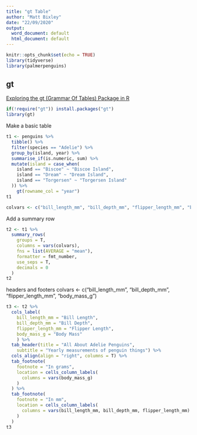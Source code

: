 ```yaml
---
title: "gt Table"
author: "Matt Bixley"
date: "22/09/2020"
output:
  word_document: default
  html_document: default
---
```


```r
knitr::opts_chunk$set(echo = TRUE)
library(tidyverse)
library(palmerpenguins)
```

## gt

[Exploring the gt (Grammar Of Tables) Package in R](https://towardsdatascience.com/exploring-the-gt-grammar-of-tables-package-in-r-7fff9d0b40cd)

```r
if(!require("gt")) install.packages("gt")
library(gt)
```

Make a basic table
```r
t1 <- penguins %>% 
  tibble() %>% 
  filter(species == "Adelie") %>% 
  group_by(island, year) %>% 
  summarise_if(is.numeric, sum) %>% 
  mutate(island = case_when(
    island == "Biscoe" ~ "Biscoe Island",
    island == "Dream" ~ "Dream Island",
    island == "Torgersen" ~ "Torgersen Island"
  )) %>% 
    gt(rowname_col = "year")
t1
```

```r
colvars <- c("bill_length_mm", "bill_depth_mm", "flipper_length_mm", "body_mass_g")
```

Add a summary row
```r
t2 <- t1 %>%
  summary_rows(
    groups = T,
    columns = vars(colvars),
    fns = list(AVERAGE = "mean"),
    formatter = fmt_number,
    use_seps = T,
    decimals = 0
  )
t2

```

headers and footers
colvars <- c("bill_length_mm", "bill_depth_mm", "flipper_length_mm", "body_mass_g")
```r
t3 <- t2 %>% 
  cols_label(
    bill_length_mm = "Bill Length",
    bill_depth_mm = "Bill Depth",
    flipper_length_mm = "Flipper Length",
    body_mass_g = "Body Mass"
    ) %>% 
  tab_header(title = "All About Adelie Penguins",
    subtitle = "Yearly measurements of penguin things") %>% 
  cols_align(align = "right", columns = T) %>% 
  tab_footnote(
    footnote = "In grams",
    location = cells_column_labels(
      columns = vars(body_mass_g)
    )
  ) %>% 
  tab_footnote(
    footnote = "In mm",
    location = cells_column_labels(
      columns = vars(bill_length_mm, bill_depth_mm, flipper_length_mm)
    )
  )
t3
```

